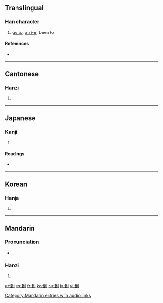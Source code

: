 ==Translingual==
{{Han stroke|[[Image:到-order.gif]]}}
{{Han stroke|[[Image:到-bw.png|250 px]]}}

===Han character===
{{Han char|rn=18|rad=刀|as=06|sn=8|four=1210<sub>0</sub>|canj=一土中弓 (MGLN)}}

# [[go to]], [[arrive]], been to

====References====
* {{Han ref|kx=0138.360|dkj=01950|dj=0314.130|hdz=10334.030|uh=5230|ud=21040|bh=A8EC|bd=43244}}

----

==Cantonese==

===Hanzi===
{{yue-hanzi|jyut=|y=dou3}}

# {{defn|Cantonese}}

----

==Japanese==

===Kanji===
{{ja-kanji|grade=c|rs=刀06}}

# {{defn|Japanese}}

====Readings====
* {{ja-readings|on=[[とう]] (tō)|kun=[[いたる]] (itaru)}}

----

==Korean==

===Hanja===
{{ko-hanja|hangeul=도|rv=do|mr=to}}

# {{defn|Korean}}

----

==Mandarin==

===Pronunciation===
*{{audio|zh-dào.ogg|audio}}

===Hanzi===
{{cmn-hanzi|pin=[[dào]] ([[dao4]])|wg=tao<sup>4</sup>}}

# {{defn|Mandarin}}

[[Category:Mandarin entries with audio links]]
[[et:到]]
[[es:到]]
[[fr:到]]
[[ko:到]]
[[hu:到]]
[[ja:到]]
[[vi:到]]